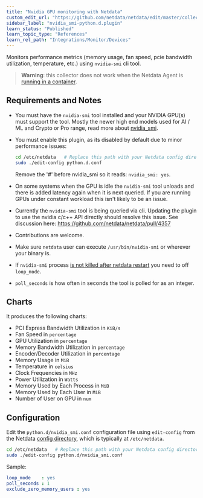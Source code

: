```yaml
---
title: "Nvidia GPU monitoring with Netdata"
custom_edit_url: "https://github.com/netdata/netdata/edit/master/collectors/python.d.plugin/nvidia_smi/README.md"
sidebar_label: "nvidia_smi-python.d.plugin"
learn_status: "Published"
learn_topic_type: "References"
learn_rel_path: "Integrations/Monitor/Devices"
---
```



Monitors performance metrics (memory usage, fan speed, pcie bandwidth utilization, temperature, etc.) using `nvidia-smi` cli tool.

> **Warning**: this collector does not work when the Netdata Agent is [running in a container](/docs/nightly/installation/install-netdata-with-docker).


## Requirements and Notes

-   You must have the `nvidia-smi` tool installed and your NVIDIA GPU(s) must support the tool. Mostly the newer high end models used for AI / ML and Crypto or Pro range, read more about [nvidia_smi](https://developer.nvidia.com/nvidia-system-management-interface).
-   You must enable this plugin, as its disabled by default due to minor performance issues:
    ```bash
    cd /etc/netdata   # Replace this path with your Netdata config directory, if different
    sudo ./edit-config python.d.conf
    ```
    Remove the '#' before nvidia_smi so it reads: `nvidia_smi: yes`.

-   On some systems when the GPU is idle the `nvidia-smi` tool unloads and there is added latency again when it is next queried. If you are running GPUs under constant workload this isn't likely to be an issue.
-   Currently the `nvidia-smi` tool is being queried via cli. Updating the plugin to use the nvidia c/c++ API directly should resolve this issue. See discussion here: <https://github.com/netdata/netdata/pull/4357>
-   Contributions are welcome.
-   Make sure `netdata` user can execute `/usr/bin/nvidia-smi` or wherever your binary is.
-   If `nvidia-smi` process [is not killed after netdata restart](https://github.com/netdata/netdata/issues/7143) you need to off `loop_mode`.
-   `poll_seconds` is how often in seconds the tool is polled for as an integer.

## Charts

It produces the following charts:

-   PCI Express Bandwidth Utilization in `KiB/s`
-   Fan Speed in `percentage`
-   GPU Utilization in `percentage`
-   Memory Bandwidth Utilization in `percentage`
-   Encoder/Decoder Utilization in `percentage`
-   Memory Usage in `MiB`
-   Temperature in `celsius`
-   Clock Frequencies in `MHz`
-   Power Utilization in `Watts`
-   Memory Used by Each Process in `MiB`
-   Memory Used by Each User in `MiB`
-   Number of User on GPU in `num`

## Configuration

Edit the `python.d/nvidia_smi.conf` configuration file using `edit-config` from the Netdata [config
directory](https://github.com/netdata/netdata/blob/master/docs/configure/nodes.md), which is typically at `/etc/netdata`.

```bash
cd /etc/netdata   # Replace this path with your Netdata config directory, if different
sudo ./edit-config python.d/nvidia_smi.conf
```

Sample:

```yaml
loop_mode    : yes
poll_seconds : 1
exclude_zero_memory_users : yes
```


